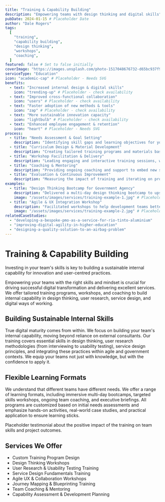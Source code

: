 ```yaml
---
title: "Training & Capability Building"
description: "Empowering teams with design thinking and digital skills"
pubDate: 2024-01-15 # Placeholder Date
author: "Dale Rogers"
tags:
  [
    "training",
    "capability building",
    "design thinking",
    "workshops",
    "coaching",
  ]
featured: false # Set to false initially
coverImage: "https://images.unsplash.com/photo-1517048676732-d65bc937f952?auto=format&fit=crop&w=1200&q=80"
serviceType: "Education"
icon: "academic-cap" # Placeholder - Needs SVG
benefits:
  - text: "Increased internal design & digital skills"
    icon: "trending-up" # Placeholder - check availability
  - text: "Improved cross-functional collaboration"
    icon: "users" # Placeholder - check availability
  - text: "Faster adoption of new methods & tools"
    icon: "zap" # Placeholder - check availability
  - text: "More sustainable innovation capacity"
    icon: "lightbulb" # Placeholder - check availability
  - text: "Enhanced employee engagement & retention"
    icon: "heart" # Placeholder - Needs SVG
process:
  - title: "Needs Assessment & Goal Setting"
    description: "Identifying skill gaps and learning objectives for your team or organization."
  - title: "Curriculum Design & Material Development"
    description: "Creating tailored training programs and materials based on identified needs."
  - title: "Workshop Facilitation & Delivery"
    description: "Leading engaging and interactive training sessions, workshops, and bootcamps."
  - title: "Coaching & Mentoring"
    description: "Providing ongoing coaching and support to embed new skills and ways of working."
  - title: "Evaluation & Continuous Improvement"
    description: "Measuring the impact of training and iterating on programs for better outcomes."
examples:
  - title: "Design Thinking Bootcamp for Government Agency"
    description: "Delivered a multi-day design thinking bootcamp to upskill public servants in human-centred design methods."
    image: "/assets/images/services/training-example-1.jpg" # Placeholder
  - title: "Agile & UX Integration Workshop"
    description: "Facilitated workshops to help development teams better integrate UX practices into their agile workflows."
    image: "/assets/images/services/training-example-2.jpg" # Placeholder
relatedCaseStudies:
  - "developing-a-bespoke-pmo-as-a-service-for-rio-tinto-aluminium"
  - "improving-digital-agility-in-higher-education"
  - "designing-a-quality-solution-to-an-airbag-problem"
---
```



# Training & Capability Building

<UserCallout type="info">
  Investing in your team's skills is key to building a sustainable internal
  capability for innovation and user-centred practices.
</UserCallout>

Empowering your teams with the right skills and mindset is crucial for driving successful digital transformation and delivering excellent services. We offer tailored training programs, workshops, and coaching to build internal capability in design thinking, user research, service design, and digital ways of working.

<Metric
  value="Upskilled"
  label="Teams equipped with new methods"
  icon="academic-cap"
/>

## Building Sustainable Internal Skills

True digital maturity comes from within. We focus on building your team's internal capability, moving beyond reliance on external consultants. Our training covers essential skills in design thinking, user research methodologies (from interviewing to usability testing), service design principles, and integrating these practices within agile and government contexts. We equip your teams not just with knowledge, but with the confidence to apply it.

<Metric
  value="Collaborative"
  label="Improved cross-team ways of working"
  icon="users"
/>

## Flexible Learning Formats

We understand that different teams have different needs. We offer a range of learning formats, including immersive multi-day bootcamps, targeted skills workshops, ongoing team coaching, and executive briefings. All programs are customized based on initial needs assessments and emphasize hands-on activities, real-world case studies, and practical application to ensure learning sticks.

<Testimonial author="Placeholder Manager" role="Placeholder Department">
  Placeholder testimonial about the positive impact of the training on team
  skills and project outcomes.
</Testimonial>

## Services We Offer

- Custom Training Program Design
- Design Thinking Workshops
- User Research & Usability Testing Training
- Service Design Fundamentals Training
- Agile UX & Collaboration Workshops
- Journey Mapping & Blueprinting Training
- Team Coaching & Mentoring
- Capability Assessment & Development Planning
